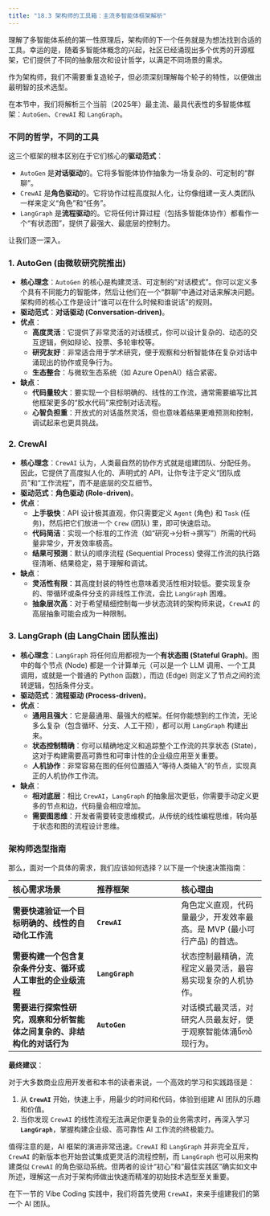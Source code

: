 ```yaml
---
title: "18.3 架构师的工具箱：主流多智能体框架解析"
---
```


理解了多智能体系统的第一性原理后，架构师的下一个任务就是为想法找到合适的工具。幸运的是，随着多智能体概念的兴起，社区已经涌现出多个优秀的开源框架，它们提供了不同的抽象层次和设计哲学，以满足不同场景的需求。

作为架构师，我们不需要重复造轮子，但必须深刻理解每个轮子的特性，以便做出最明智的技术选型。

在本节中，我们将解析三个当前（2025年）最主流、最具代表性的多智能体框架：`AutoGen`、`CrewAI` 和 `LangGraph`。

### 不同的哲学，不同的工具

这三个框架的根本区别在于它们核心的**驱动范式**：

-   `AutoGen` 是**对话驱动**的。它将多智能体协作抽象为一场复杂的、可定制的“群聊”。
-   `CrewAI` 是**角色驱动**的。它将协作过程高度拟人化，让你像组建一支人类团队一样来定义“角色”和“任务”。
-   `LangGraph` 是**流程驱动**的。它将任何计算过程（包括多智能体协作）都看作一个“有状态图”，提供了最强大、最底层的控制力。

让我们逐一深入。

### 1. AutoGen (由微软研究院推出)

-   **核心理念**：`AutoGen` 的核心是构建灵活、可定制的“对话模式”。你可以定义多个具有不同能力的智能体，然后让他们在一个“群聊”中通过对话来解决问题。架构师的核心工作是设计“谁可以在什么时候和谁说话”的规则。
-   **驱动范式**：**对话驱动 (Conversation-driven)**。
-   **优点**：
    -   **高度灵活**：它提供了非常灵活的对话模式，你可以设计复杂的、动态的交互逻辑，例如辩论、投票、多轮审校等。
    -   **研究友好**：非常适合用于学术研究，便于观察和分析智能体在复杂对话中涌现出的协作或竞争行为。
    -   **生态整合**：与微软生态系统（如 Azure OpenAI）结合紧密。
-   **缺点**：
    -   **代码量较大**：要实现一个目标明确的、线性的工作流，通常需要编写比其他框架更多的“胶水代码”来控制对话流程。
    -   **心智负担重**：开放式的对话虽然灵活，但也意味着结果更难预测和控制，调试起来也更具挑战。

### 2. CrewAI

-   **核心理念**：`CrewAI` 认为，人类最自然的协作方式就是组建团队、分配任务。因此，它提供了高度拟人化的、声明式的 API，让你专注于定义“团队成员”和“工作流程”，而不是底层的交互细节。
-   **驱动范式**：**角色驱动 (Role-driven)**。
-   **优点**：
    -   **上手极快**：API 设计极其直观，你只需要定义 `Agent` (角色) 和 `Task` (任务)，然后把它们放进一个 `Crew` (团队) 里，即可快速启动。
    -   **代码简洁**：实现一个标准的工作流（如“研究->分析->撰写”）所需的代码量非常少，开发效率极高。
    -   **结果可预测**：默认的顺序流程 (Sequential Process) 使得工作流的执行路径清晰、结果稳定，易于理解和调试。
-   **缺点**：
    -   **灵活性有限**：其高度封装的特性也意味着灵活性相对较低。要实现复杂的、带循环或条件分支的非线性工作流，会比 `LangGraph` 困难。
    -   **抽象层次高**：对于希望精细控制每一步状态流转的架构师来说，`CrewAI` 的高层抽象可能会成为一种限制。

### 3. LangGraph (由 LangChain 团队推出)

-   **核心理念**：`LangGraph` 将任何应用都视为一个**有状态图 (Stateful Graph)**。图中的每个节点 (Node) 都是一个计算单元（可以是一个 LLM 调用、一个工具调用，或就是一个普通的 Python 函数），而边 (Edge) 则定义了节点之间的流转逻辑，包括条件分支。
-   **驱动范式**：**流程驱动 (Process-driven)**。
-   **优点**：
    -   **通用且强大**：它是最通用、最强大的框架。任何你能想到的工作流，无论多么复杂（包含循环、分支、人工干预），都可以用 `LangGraph` 构建出来。
    -   **状态控制精确**：你可以精确地定义和追踪整个工作流的共享状态 (State)，这对于构建需要高可靠性和可审计性的企业级应用至关重要。
    -   **人机协作**：非常容易在图的任何位置插入“等待人类输入”的节点，实现真正的人机协作工作流。
-   **缺点**：
    -   **相对底层**：相比 `CrewAI`，`LangGraph` 的抽象层次更低，你需要手动定义更多的节点和边，代码量会相应增加。
    -   **需要图思维**：开发者需要转变思维模式，从传统的线性编程思维，转向基于状态和图的流程设计思维。

### 架构师选型指南

那么，面对一个具体的需求，我们应该如何选择？以下是一个快速决策指南：

| 核心需求场景 | 推荐框架 | 核心理由 |
| :--- | :--- | :--- |
| **需要快速验证一个目标明确的、线性的自动化工作流** | **`CrewAI`** | 角色定义直观，代码量最少，开发效率最高。是 MVP (最小可行产品) 的首选。 |
| **需要构建一个包含复杂条件分支、循环或人工审批的企业级流程** | **`LangGraph`** | 状态控制最精确，流程定义最灵活，最容易实现复杂的人机协作。 |
| **需要进行探索性研究，观察和分析智能体之间复杂的、非结构化的对话行为** | **`AutoGen`** | 对话模式最灵活，对研究人员最友好，便于观察智能体涌ნობ现行为。 |

**最终建议**：

对于大多数商业应用开发者和本书的读者来说，一个高效的学习和实践路径是：

1.  从 **`CrewAI`** 开始，快速上手，用最少的时间和代码，体验到组建 AI 团队的乐趣和价值。
2.  当你发现 `CrewAI` 的线性流程无法满足你更复杂的业务需求时，再深入学习 **`LangGraph`**，掌握构建企业级、高可靠性 AI 工作流的终极能力。

值得注意的是，AI 框架的演进非常迅速。`CrewAI` 和 `LangGraph` 并非完全互斥，`CrewAI` 的新版本也开始尝试集成更灵活的流程控制，而 `LangGraph` 也可以用来构建类似 `CrewAI` 的角色驱动系统。但两者的设计“初心”和“最佳实践区”确实如文中所述，理解这一点对于架构师做出快速而精准的初始技术选型至关重要。

在下一节的 Vibe Coding 实践中，我们将首先使用 `CrewAI`，来亲手组建我们的第一个 AI 团队。

